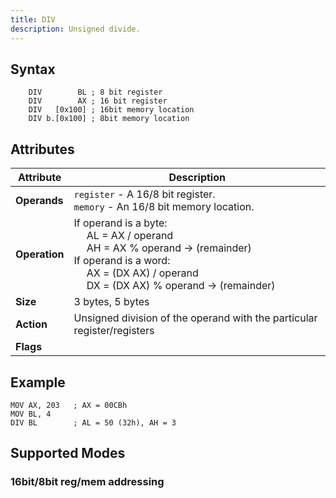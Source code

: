 ```yaml
---
title: DIV
description: Unsigned divide.
---
```


## Syntax

```asm6502 showLineNumbers
    DIV        BL ; 8 bit register
    DIV        AX ; 16 bit register
    DIV   [0x100] ; 16bit memory location
    DIV b.[0x100] ; 8bit memory location
```

## Attributes

| Attribute     | Description                                                                                                                                                                                                           |
| ------------- | --------------------------------------------------------------------------------------------------------------------------------------------------------------------------------------------------------------------- |
| **Operands**  | `register` - A 16/8 bit register. <br/> `memory` - An 16/8 bit memory location.                                                                                                                                       |
| **Operation** | If operand is a byte: <br/> &emsp; AL = AX / operand <br/> &emsp; AH = AX % operand -> (remainder) <br/> If operand is a word: <br/> &emsp; AX = (DX AX) / operand <br/> &emsp; DX = (DX AX) % operand -> (remainder) |
| **Size**      | 3 bytes, 5 bytes                                                                                                                                                                                                      |
| **Action**    | Unsigned division of the operand with the particular register/registers                                                                                                                                               |
| **Flags**     | <FlagsChangedTable carryFlag= "changed" overflowFlag= "changed" zeroFlag="changed" signFlag="changed" parityFlag="changed" auxiliaryCarryFlag="changed" />   |

## Example

```asm6502 showLineNumbers
MOV AX, 203   ; AX = 00CBh
MOV BL, 4
DIV BL        ; AL = 50 (32h), AH = 3
```

## Supported Modes

### 16bit/8bit reg/mem addressing

<RegisterAndMemoryAddressingSingleInstruction instructionName="DIV" />
